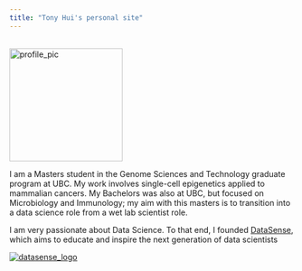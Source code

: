 ```yaml
---
title: "Tony Hui's personal site"
---
```

<br>
<img src="https://media.licdn.com/mpr/mpr/shrinknp_400_400/AAEAAQAAAAAAAAcJAAAAJDYxMWM1ZGYwLWI1OTgtNDZiYi1iNTJmLTE5ZjZkNWE0MzUzYw.jpg" alt="profile_pic" class="img-responsive center-block img-circle" width=200/>

I am a Masters student in the Genome Sciences and Technology graduate program at UBC. My work involves single-cell epigenetics applied to mammalian cancers. My Bachelors was also at UBC, but focused on Microbiology and Immunology; my aim with this masters is to transition into a data science role from a wet lab scientist role.

I am very passionate about Data Science. To that end, I founded [DataSense](http://makedatasense.ca/?utm_source=github&utm_medium=github_readme&utm_campaign=passive), which aims to educate and inspire the next generation of data scientists

<a href = "http://makedatasense.ca/?utm_source=github&utm_medium=github_readme&utm_campaign=passive" target="_blank"><img src="http://makedatasense.ca/wp-content/uploads/2015/09/DataSenseLogo-e1441776508179.png" alt="datasense_logo" class="img-responsive center-block" /></a>